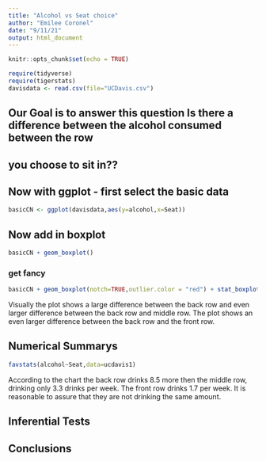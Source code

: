 ```yaml
---
title: "Alcohol vs Seat choice"
author: "Emilee Coronel"
date: "9/11/21"
output: html_document
---
```


```r
knitr::opts_chunk$set(echo = TRUE)
```

```r
require(tidyverse)
require(tigerstats)
davisdata <- read.csv(file="UCDavis.csv")
```
## Our Goal is to answer this question Is there a difference between the alcohol consumed between the row
## you choose to sit in??

## Now with ggplot - first select the basic data

```r
basicCN <- ggplot(davisdata,aes(y=alcohol,x=Seat))
```
## Now add in boxplot

```r
basicCN + geom_boxplot()
```
  
  
### get fancy  

```r
basicCN + geom_boxplot(notch=TRUE,outlier.color = "red") + stat_boxplot(geom ='errorbar') + labs(title="Fancy notch boxplot \n with 2 lines")
```

Visually the plot shows a large difference between the back row and even larger difference between the back row and middle row. The plot shows an even larger difference between the back row and the  front row.  

## Numerical Summarys 
```r
favstats(alcohol~Seat,data=ucdavis1)
```
According to the chart the back row drinks 8.5 more then the middle row, drinking only 3.3 drinks per week. The front row drinks 1.7 per week. It is reasonable to assure that they are not drinking the same amount.

## Inferential Tests

## Conclusions


